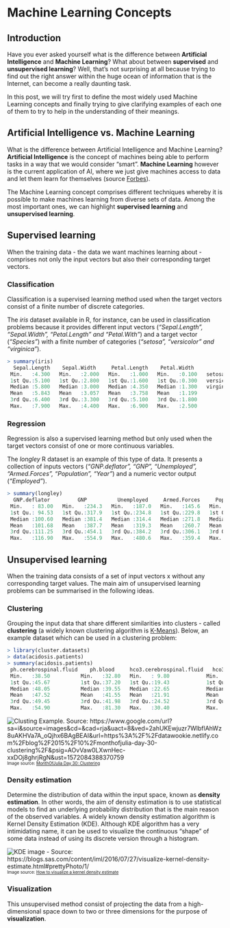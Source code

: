# Machine Learning Concepts

## Introduction

Have you ever asked yourself what is the difference between **Artificial Intelligence** and **Machine Learning**? What about between **supervised** and **unsupervised learning**? Well, that's not surprising at all because trying to find out the right answer within the huge ocean of information that is the Internet, can become a really daunting task. 

In this post, we will try first to define the most widely used Machine Learning concepts and finally trying to give clarifying examples of each one of them to try to help in the understanding of their meanings.

## Artificial Intelligence vs. Machine Learning

What is the difference between Artificial Intelligence and Machine Learning? **Artificial Intelligence** is the concept of machines being able to perform tasks in a way that we would consider "smart". **Machine Learning** however is the current application of AI, where we just give machines access to data and let them learn for themselves (source [Forbes](https://www.forbes.com/sites/bernardmarr/2016/12/06/what-is-the-difference-between-artificial-intelligence-and-machine-learning/)).

The Machine Learning concept comprises different techniques whereby it is possible to make machines learning from diverse sets of data. Among the most important ones, we can highlight **supervised learning** and **unsupervised learning**.

## Supervised learning

When the training data - the data we want machines learning about - comprises not only the input vectors but also their corresponding target vectors.

### Classification

Classification is a supervised learning method used when the target vectors consist of a finite number of discrete categories.

The *iris* dataset available in R, for instance, can be used in classification problems because it provides different input vectors (*"Sepal.Length", "Sepal.Width", "Petal.Length" and "Petal.With"*) and a target vector (*"Species"*) with a finite number of categories (*"setosa", "versicolor" and "virginica"*).

```R
> summary(iris)
  Sepal.Length    Sepal.Width     Petal.Length    Petal.Width          Species  
 Min.   :4.300   Min.   :2.000   Min.   :1.000   Min.   :0.100   setosa    :50  
 1st Qu.:5.100   1st Qu.:2.800   1st Qu.:1.600   1st Qu.:0.300   versicolor:50  
 Median :5.800   Median :3.000   Median :4.350   Median :1.300   virginica :50  
 Mean   :5.843   Mean   :3.057   Mean   :3.758   Mean   :1.199                  
 3rd Qu.:6.400   3rd Qu.:3.300   3rd Qu.:5.100   3rd Qu.:1.800                  
 Max.   :7.900   Max.   :4.400   Max.   :6.900   Max.   :2.500  
```

### Regression

Regression is also a supervised learning method but only used when the target vectors consist of one or more continuous variables.

The *longley* R dataset is an example of this type of data. It presents a collection of inputs vectors (*"GNP.deflator", "GNP", "Unemployed", "Armed.Forces", "Population", "Year"*) and a numeric vector output (*"Employed"*).

```R
> summary(longley)
  GNP.deflator         GNP          Unemployed     Armed.Forces     Population         Year         Employed    
 Min.   : 83.00   Min.   :234.3   Min.   :187.0   Min.   :145.6   Min.   :107.6   Min.   :1947   Min.   :60.17  
 1st Qu.: 94.53   1st Qu.:317.9   1st Qu.:234.8   1st Qu.:229.8   1st Qu.:111.8   1st Qu.:1951   1st Qu.:62.71  
 Median :100.60   Median :381.4   Median :314.4   Median :271.8   Median :116.8   Median :1954   Median :65.50  
 Mean   :101.68   Mean   :387.7   Mean   :319.3   Mean   :260.7   Mean   :117.4   Mean   :1954   Mean   :65.32  
 3rd Qu.:111.25   3rd Qu.:454.1   3rd Qu.:384.2   3rd Qu.:306.1   3rd Qu.:122.3   3rd Qu.:1958   3rd Qu.:68.29  
 Max.   :116.90   Max.   :554.9   Max.   :480.6   Max.   :359.4   Max.   :130.1   Max.   :1962   Max.   :70.55  
```
## Unsupervised learning

When the training data consists of a set of input vectors x without any corresponding target values. The main aim of unsupervised learning problems can be summarised in the following ideas.

### Clustering

Grouping the input data that share different similarities into clusters - called **clustering** (a widely known clustering algorithm is [K-Means](https://stanford.edu/~cpiech/cs221/handouts/kmeans.html)). Below, an example dataset which can be used in a clustering problem:

```R
> library(cluster.datasets)
> data(acidosis.patients)
> summary(acidosis.patients)
 ph.cerebrospinal.fluid    ph.blood     hco3.cerebrospinal.fluid   hco3.blood    co2.cerebrospinal.fluid   co2.blood    
 Min.   :38.50          Min.   :32.80   Min.   : 9.80            Min.   : 4.20   Min.   :17.80           Min.   :12.90  
 1st Qu.:45.67          1st Qu.:37.20   1st Qu.:19.43            1st Qu.:19.00   1st Qu.:40.38           1st Qu.:30.25  
 Median :48.05          Median :39.55   Median :22.65            Median :23.30   Median :45.25           Median :35.70  
 Mean   :47.52          Mean   :41.55   Mean   :21.91            Mean   :22.72   Mean   :45.57           Mean   :36.44  
 3rd Qu.:49.45          3rd Qu.:41.98   3rd Qu.:24.52            3rd Qu.:26.93   3rd Qu.:52.58           3rd Qu.:42.30  
 Max.   :54.90          Max.   :81.30   Max.   :30.40            Max.   :34.80   Max.   :69.00           Max.   :61.40  
```
![Clusting Example. Source: https://www.google.com/url?sa=i&source=images&cd=&cad=rja&uact=8&ved=2ahUKEwjuzr7WlbflAhWz8uAKHVa7A_oQjhx6BAgBEAI&url=https%3A%2F%2Fdatawookie.netlify.com%2Fblog%2F2015%2F10%2Fmonthofjulia-day-30-clustering%2F&psig=AOvVaw0LXwnHec-xxDOj8ghrjRgN&ust=1572084388370759](https://datawookie.netlify.com/img/2015/09/xclara-clusters-colour.png)
<sub><sup>Image source: [MonthOfJulia Day 30: Clustering](https://datawookie.netlify.com/blog/2015/10/monthofjulia-day-30-clustering/)</sup></sub>

### Density estimation

Determine the distribution of data within the input space, known as **density estimation**. In other words, the aim of density estimation is to use statistical models to find an underlying probability distribution that is the main reason of the observed variables. A widely known density estimation algorithm is Kernel Density Estimation (KDE). Although KDE algorithm has a very intimidating name, it can be used to visualize the continuous "shape" of some data instead of using its discrete version through a histogram.

![KDE image - Source: https://blogs.sas.com/content/iml/2016/07/27/visualize-kernel-density-estimate.html#prettyPhoto/1/](https://blogs.sas.com/content/iml/files/2016/07/kdecomponents2.png)
<sub><sup>Image source: [How to visualize a kernel density estimate](https://blogs.sas.com/content/iml/2016/07/27/visualize-kernel-density-estimate.html)</sup></sub>

### Visualization

This unsupervised method consist of projecting the data from a high-dimensional space down to two or three dimensions for the purpose of **visualization**.

